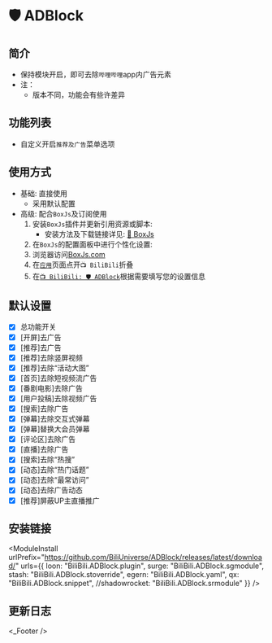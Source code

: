 
# 🛡️ ADBlock

## 简介
* 保持模块开启，即可去除`哔哩哔哩`app内广告元素
* 注：
  * 版本不同，功能会有些许差异

## 功能列表
* 自定义开启`推荐及广告`菜单选项

## 使用方式
* 基础: 直接使用
  * 采用默认配置
* 高级: 配合`BoxJs`及订阅使用
  1. 安装`BoxJs`插件并更新引用资源或脚本:
     * 安装方法及下载链接详见: [🧰 BoxJs](./box-js)
  2. 在`BoxJs`的配置面板中进行个性化设置:
    1. 浏览器访问[BoxJs.com](http://boxjs.com)
    2. 在[`应用`](http://boxjs.com/#/app)页面点开`📺 BiliBili`折叠
    3. 在[`📺 BiliBili: 🛡️ ADBlock`](http://boxjs.com/#/app/BiliBili.ADBlock)根据需要填写您的设置信息

## 默认设置
- [x] 总功能开关
- [x] [开屏]去广告
- [x] [推荐]去广告
- [x] [推荐]去除竖屏视频
- [x] [推荐]去除“活动大图”
- [x] [首页]去除短视频流广告
- [x] [番剧电影]去除广告
- [x] [用户投稿]去除视频广告
- [x] [搜索]去除广告
- [x] [弹幕]去除交互式弹幕
- [x] [弹幕]替换大会员弹幕
- [x] [评论区]去除广告
- [x] [直播]去除广告
- [x] [搜索]去除“热搜”
- [x] [动态]去除“热门话题”
- [x] [动态]去除“最常访问”
- [x] [动态]去除广告动态
- [x] [推荐]屏蔽UP主直播推广

## 安装链接
<ModuleInstall
  urlPrefix="https://github.com/BiliUniverse/ADBlock/releases/latest/download/"
  urls={{
    loon: "BiliBili.ADBlock.plugin",
    surge: "BiliBili.ADBlock.sgmodule",
    stash: "BiliBili.ADBlock.stoverride",
    egern: "BiliBili.ADBlock.yaml",
    qx: "BiliBili.ADBlock.snippet",
    //shadowrocket: "BiliBili.ADBlock.srmodule"
  }}
/>

## 更新日志

<_Footer />
